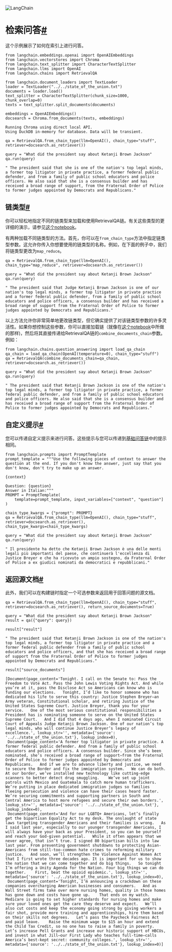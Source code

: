 

<Head>
  <script>
    {
      `(function() {
         var _hmt = _hmt || [];
(function() {
  var hm = document.createElement("script");
  hm.src = "https://hm.baidu.com/hm.js?e60fb290e204e04c5cb6f79b0ac1e697";
  var s = document.getElementsByTagName("script")[0]; 
  s.parentNode.insertBefore(hm, s);
})();
       })();`
    }
  </script>
</Head>

![LangChain](https://pica.zhimg.com/50/v2-56e8bbb52aa271012541c1fe1ceb11a2_r.gif)





检索问答[#](#retrieval-question-answering "标题的永久链接")
================================================

这个示例展示了如何在索引上进行问答。

```
from langchain.embeddings.openai import OpenAIEmbeddings
from langchain.vectorstores import Chroma
from langchain.text_splitter import CharacterTextSplitter
from langchain.llms import OpenAI
from langchain.chains import RetrievalQA

```

```
from langchain.document_loaders import TextLoader
loader = TextLoader("../../state_of_the_union.txt")
documents = loader.load()
text_splitter = CharacterTextSplitter(chunk_size=1000, chunk_overlap=0)
texts = text_splitter.split_documents(documents)

embeddings = OpenAIEmbeddings()
docsearch = Chroma.from_documents(texts, embeddings)

```

```
Running Chroma using direct local API.
Using DuckDB in-memory for database. Data will be transient.

```

```
qa = RetrievalQA.from_chain_type(llm=OpenAI(), chain_type="stuff", retriever=docsearch.as_retriever())

```

```
query = "What did the president say about Ketanji Brown Jackson"
qa.run(query)

```

```
" The president said that she is one of the nation's top legal minds, a former top litigator in private practice, a former federal public defender, and from a family of public school educators and police officers. He also said that she is a consensus builder and has received a broad range of support, from the Fraternal Order of Police to former judges appointed by Democrats and Republicans."

```

链类型[#](#chain-type "标题的永久链接")
-----------------------------

你可以轻松地指定不同的链类型来加载和使用RetrievalQA链。有关这些类型的更详细的演示，请参见[这个notebook](question_answering)。

有两种加载不同链类型的方法。首先，你可以在`from_chain_type`方法中指定链类型参数。这允许你传入你想要使用的链类型的名称。例如，在下面的例子中，我们将链类型更改为`map_reduce`。

```
qa = RetrievalQA.from_chain_type(llm=OpenAI(), chain_type="map_reduce", retriever=docsearch.as_retriever())

```

```
query = "What did the president say about Ketanji Brown Jackson"
qa.run(query)

```

```
" The president said that Judge Ketanji Brown Jackson is one of our nation's top legal minds, a former top litigator in private practice and a former federal public defender, from a family of public school educators and police officers, a consensus builder and has received a broad range of support from the Fraternal Order of Police to former judges appointed by Democrats and Republicans."

```

以上方法允许你非常简单地更改链类型，但它确实提供了对该链类型参数的许多灵活性。如果你想控制这些参数，你可以直接加载链（就像在[这个notebook](question_answering)中所做的那样)，然后将其直接传递给RetrievalQA链的`combine_documents_chain`参数。例如：

```
from langchain.chains.question_answering import load_qa_chain
qa_chain = load_qa_chain(OpenAI(temperature=0), chain_type="stuff")
qa = RetrievalQA(combine_documents_chain=qa_chain, retriever=docsearch.as_retriever())

```

```
query = "What did the president say about Ketanji Brown Jackson"
qa.run(query)

```

```
" The president said that Ketanji Brown Jackson is one of the nation's top legal minds, a former top litigator in private practice, a former federal public defender, and from a family of public school educators and police officers. He also said that she is a consensus builder and has received a broad range of support from the Fraternal Order of Police to former judges appointed by Democrats and Republicans."

```

自定义提示[#](#custom-prompts "Permalink to this headline")
------------------------------------------------------

您可以传递自定义提示来进行问答。这些提示与您可以传递到[基础问答链](question_answering)中的提示相同。

```
from langchain.prompts import PromptTemplate
prompt_template = """Use the following pieces of context to answer the question at the end. If you don't know the answer, just say that you don't know, don't try to make up an answer.

{context}

Question: {question}
Answer in Italian:"""
PROMPT = PromptTemplate(
    template=prompt_template, input_variables=["context", "question"]
)

```

```
chain_type_kwargs = {"prompt": PROMPT}
qa = RetrievalQA.from_chain_type(llm=OpenAI(), chain_type="stuff", retriever=docsearch.as_retriever(), chain_type_kwargs=chain_type_kwargs)

```

```
query = "What did the president say about Ketanji Brown Jackson"
qa.run(query)

```

```
" Il presidente ha detto che Ketanji Brown Jackson è una delle menti legali più importanti del paese, che continuerà l'eccellenza di Justice Breyer e che ha ricevuto un ampio sostegno, da Fraternal Order of Police a ex giudici nominati da democratici e repubblicani."

```

返回源文档[#](#return-source-documents "Permalink to this headline")
---------------------------------------------------------------

此外，我们可以在构建链时指定一个可选参数来返回用于回答问题的源文档。

```
qa = RetrievalQA.from_chain_type(llm=OpenAI(), chain_type="stuff", retriever=docsearch.as_retriever(), return_source_documents=True)

```

```
query = "What did the president say about Ketanji Brown Jackson"
result = qa({"query": query})

```

```
result["result"]

```

```
" The president said that Ketanji Brown Jackson is one of the nation's top legal minds, a former top litigator in private practice and a former federal public defender from a family of public school educators and police officers, and that she has received a broad range of support from the Fraternal Order of Police to former judges appointed by Democrats and Republicans."

```

```
result["source_documents"]

```

```
[Document(page_content='Tonight. I call on the Senate to: Pass the Freedom to Vote Act. Pass the John Lewis Voting Rights Act. And while you’re at it, pass the Disclose Act so Americans can know who is funding our elections.   Tonight, I’d like to honor someone who has dedicated his life to serve this country: Justice Stephen Breyer—an Army veteran, Constitutional scholar, and retiring Justice of the United States Supreme Court. Justice Breyer, thank you for your service.   One of the most serious constitutional responsibilities a President has is nominating someone to serve on the United States Supreme Court.   And I did that 4 days ago, when I nominated Circuit Court of Appeals Judge Ketanji Brown Jackson. One of our nation’s top legal minds, who will continue Justice Breyer’s legacy of excellence.', lookup_str='', metadata={'source': '../../state_of_the_union.txt'}, lookup_index=0),
 Document(page_content='A former top litigator in private practice. A former federal public defender. And from a family of public school educators and police officers. A consensus builder. Since she’s been nominated, she’s received a broad range of support—from the Fraternal Order of Police to former judges appointed by Democrats and Republicans.   And if we are to advance liberty and justice, we need to secure the Border and fix the immigration system.   We can do both. At our border, we’ve installed new technology like cutting-edge scanners to better detect drug smuggling.    We’ve set up joint patrols with Mexico and Guatemala to catch more human traffickers.    We’re putting in place dedicated immigration judges so families fleeing persecution and violence can have their cases heard faster.   We’re securing commitments and supporting partners in South and Central America to host more refugees and secure their own borders.', lookup_str='', metadata={'source': '../../state_of_the_union.txt'}, lookup_index=0),
 Document(page_content='And for our LGBTQ+ Americans, let’s finally get the bipartisan Equality Act to my desk. The onslaught of state laws targeting transgender Americans and their families is wrong.   As I said last year, especially to our younger transgender Americans, I will always have your back as your President, so you can be yourself and reach your God-given potential.   While it often appears that we never agree, that isn’t true. I signed 80 bipartisan bills into law last year. From preventing government shutdowns to protecting Asian-Americans from still-too-common hate crimes to reforming military justice.   And soon, we’ll strengthen the Violence Against Women Act that I first wrote three decades ago. It is important for us to show the nation that we can come together and do big things.   So tonight I’m offering a Unity Agenda for the Nation. Four big things we can do together.    First, beat the opioid epidemic.', lookup_str='', metadata={'source': '../../state_of_the_union.txt'}, lookup_index=0),
 Document(page_content='Tonight, I’m announcing a crackdown on these companies overcharging American businesses and consumers.   And as Wall Street firms take over more nursing homes, quality in those homes has gone down and costs have gone up.    That ends on my watch.   Medicare is going to set higher standards for nursing homes and make sure your loved ones get the care they deserve and expect.   We’ll also cut costs and keep the economy going strong by giving workers a fair shot, provide more training and apprenticeships, hire them based on their skills not degrees.   Let’s pass the Paycheck Fairness Act and paid leave.    Raise the minimum wage to $15 an hour and extend the Child Tax Credit, so no one has to raise a family in poverty.   Let’s increase Pell Grants and increase our historic support of HBCUs, and invest in what Jill—our First Lady who teaches full-time—calls America’s best-kept secret: community colleges.', lookup_str='', metadata={'source': '../../state_of_the_union.txt'}, lookup_index=0)]

```

